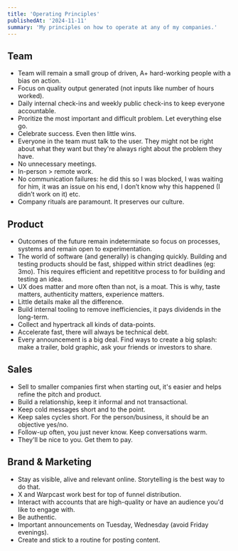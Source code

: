```yaml
---
title: 'Operating Principles'
publishedAt: '2024-11-11'
summary: 'My principles on how to operate at any of my companies.'
---
```


## Team
- Team will remain a small group of driven, A+ hard-working people with a bias on action. 
- Focus on quality output generated (not inputs like number of hours worked).
- Daily internal check-ins and weekly public check-ins to keep everyone accountable.
- Proritize the most important and difficult problem. Let everything else go.
- Celebrate success. Even then little wins.
- Everyone in the team must talk to the user. They might not be right about what they want but they're always right about the problem they have.
- No unnecessary meetings.
- In-person > remote work. 
- No communication failures: he did this so I was blocked, I was waiting for him, it was an issue on his end, I don’t know why this happened (I didn’t work on it) etc. 
- Company rituals are paramount. It preserves our culture. 

## Product
- Outcomes of the future remain indeterminate so focus on processes, systems and remain open to experimentation.
- The world of software (and generally) is changing quickly. Building and testing products should be fast, shipped within strict deadlines (eg: 3mo). This requires efficient and repetititve process to for building and testing an idea. 
- UX does matter and more often than not, is a moat. This is why, taste matters, authenticity matters, experience matters. 
- Little details make all the difference.
- Build internal tooling to remove inefficiencies, it pays dividends in the long-term.
- Collect and hypertrack all kinds of data-points. 
- Accelerate fast, there will always be technical debt.
- Every announcement is a big deal. Find ways to create a big splash: make a trailer, bold graphic, ask your friends or investors to share. 

## Sales
- Sell to smaller companies first when starting out, it's easier and helps refine the pitch and product.
- Build a relationship, keep it informal and not transactional.
- Keep cold messages short and to the point.
- Keep sales cycles short. For the person/business, it should be an objective yes/no.
- Follow-up often, you just never know. Keep conversations warm.
- They'll be nice to you. Get them to pay. 

## Brand & Marketing
- Stay as visible, alive and relevant online. Storytelling is the best way to do that.
- X and Warpcast work best for top of funnel distribution.
- Interact with accounts that are high-quality or have an audience you'd like to engage with.
- Be authentic. 
- Important announcements on Tuesday, Wednesday (avoid Friday evenings).
- Create and stick to a routine for posting content.

